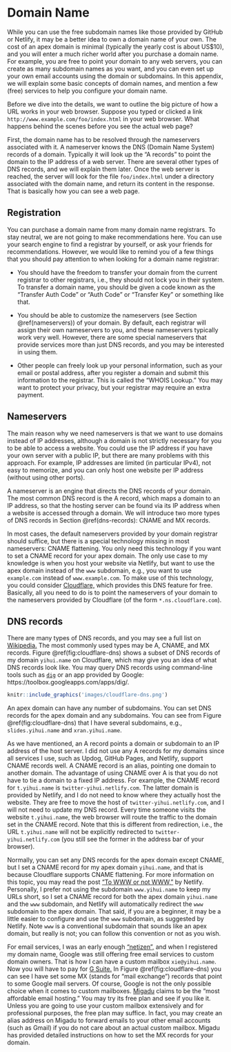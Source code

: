 # Domain Name

While you can use the free subdomain names\index{Domain Name} like those provided by GitHub or Netlify, it may be a better idea to own a domain name of your own. The cost of an apex domain is minimal (typically the yearly cost is about US$10), and you will enter a much richer world after you purchase a domain name. For example, you are free to point your domain to any web servers, you can create as many subdomain names as you want, and you can even set up your own email accounts using the domain or subdomains. In this appendix, we will explain some basic concepts of domain names, and mention a few (free) services to help you configure your domain name.

Before we dive into the details, we want to outline the big picture of how a URL works in your web browser. Suppose you typed or clicked a link `http://www.example.com/foo/index.html` in your web browser. What happens behind the scenes before you see the actual web page?

First, the domain name has to be resolved through the nameservers associated with it. A nameserver knows the DNS (Domain Name System) records of a domain. Typically it will look up the "A records" to point the domain to the IP address of a web server. There are several other types of DNS records, and we will explain them later. Once the web server is reached, the server will look for the file `foo/index.html` under a directory associated with the domain name, and return its content in the response. That is basically how you can see a web page.

## Registration

You can purchase a domain name from many domain name registrars. To stay neutral, we are not going to make recommendations here. You can use your search engine to find a registrar by yourself, or ask your friends for recommendations. However, we would like to remind you of a few things that you should pay attention to when looking for a domain name registrar:

- You should have the freedom to transfer your domain from the current registrar to other registrars, i.e., they should not lock you in their system. To transfer a domain name, you should be given a code known as the "Transfer Auth Code" or "Auth Code" or "Transfer Key" or something like that.

- You should be able to customize the nameservers (see Section \@ref(nameservers)) of your domain. By default, each registrar will assign their own nameservers to you, and these nameservers typically work very well. However, there are some special nameservers that provide services more than just DNS records, and you may be interested in using them.

- Other people can freely look up your personal information, such as your email or postal address, after you register a domain and submit this information to the registrar. This is called the "WHOIS Lookup." You may want to protect your privacy, but your registrar may require an extra payment.

## Nameservers

The main reason why we need nameservers\index{Nameservers} is that we want to use domains instead of IP addresses, although a domain is not strictly necessary for you to be able to access a website. You could use the IP address if you have your own server with a public IP, but there are many problems with this approach. For example, IP addresses are limited (in particular IPv4), not easy to memorize, and you can only host one website per IP address (without using other ports).

A nameserver is an engine that directs the DNS records of your domain. The most common DNS record is the A record, which maps a domain to an IP address, so that the hosting server can be found via its IP address when a website is accessed through a domain. We will introduce two more types of DNS records in Section \@ref(dns-records): CNAME and MX records.

In most cases, the default nameservers provided by your domain registrar should suffice, but there is a special technology missing in most nameservers: CNAME flattening. You only need this technology if you want to set a CNAME record for your apex domain. The only use case to my knowledge is when you host your website via Netlify, but want to use the apex domain instead of the `www` subdomain, e.g., you want to use `example.com` instead of `www.example.com`. To make use of this technology, you could consider [Cloudflare,](https://www.cloudflare.com) which provides this DNS feature for free. Basically, all you need to do is to point the nameservers of your domain to the nameservers provided by Cloudflare (of the form `*.ns.cloudflare.com`).

## DNS records

There are many types of DNS\index{DNS Records} records, and you may see a full list on [Wikipedia.](https://en.wikipedia.org/wiki/List_of_DNS_record_types) The most commonly used types may be A, CNAME, and MX records. Figure \@ref(fig:cloudflare-dns) shows a subset of DNS records of my domain `yihui.name` on Cloudflare, which may give you an idea of what DNS records look like. You may query DNS records using command-line tools such as [`dig`](https://en.wikipedia.org/wiki/Dig_(command)) or an app provided by Google: https://toolbox.googleapps.com/apps/dig/.

```r
knitr::include_graphics('images/cloudflare-dns.png')
```

An apex domain can have any number of subdomains. You can set DNS records for the apex domain and any subdomains. You can see from Figure \@ref(fig:cloudflare-dns) that I have several subdomains, e.g., `slides.yihui.name` and `xran.yihui.name`.

As we have mentioned, an A record points a domain or subdomain to an IP address of the host server. I did not use any A records for my domains since all services I use, such as Updog, GitHub Pages, and Netlify, support CNAME records well. A CNAME\index{CNAME Record} record is an alias, pointing one domain to another domain. The advantage of using CNAME over A is that you do not have to tie a domain to a fixed IP address. For example, the CNAME record for `t.yihui.name` is `twitter-yihui.netlify.com`. The latter domain is provided by Netlify, and I do not need to know where they actually host the website. They are free to move the host of `twitter-yihui.netlify.com`, and I will not need to update my DNS record. Every time someone visits the website `t.yihui.name`, the web browser will route the traffic to the domain set in the CNAME record. Note that this is different from redirection, i.e., the URL `t.yihui.name` will not be explicitly redirected to `twitter-yihui.netlify.com` (you still see the former in the address bar of your browser).

Normally, you can set any DNS records for the apex domain except CNAME, but I set a CNAME record for my apex domain `yihui.name`, and that is because Cloudflare supports CNAME flattening. For more information on this topic, you may read the post ["To WWW or not WWW,"](https://www.netlify.com/blog/2017/02/28/to-www-or-not-www/) by Netlify. Personally, I prefer not using the subdomain `www.yihui.name` to keep my URLs short, so I set a CNAME record for both the apex domain `yihui.name` and the `www` subdomain, and Netlify will automatically redirect the `www` subdomain to the apex domain. That said, if you are a beginner, it may be a little easier to configure and use the `www` subdomain, as suggested by Netlify. Note `www` is a conventional subdomain that sounds like an apex domain, but really is not; you can follow this convention or not as you wish.

For email services, I was an early enough ["netizen",](https://en.wikipedia.org/wiki/Netizen) and when I registered my domain name, Google was still offering free email services to custom domain owners. That is how I can have a custom mailbox `xie@yihui.name`. Now you will have to pay for [G Suite.](https://gsuite.google.com) In Figure \@ref(fig:cloudflare-dns) you can see I have set some MX (stands for "mail exchange") records that point to some Google mail servers. Of course, Google is not the only possible choice when it comes to custom mailboxes. [Migadu](https://www.migadu.com) claims to be the "most affordable email hosting." You may try its free plan and see if you like it. Unless you are going to use your custom mailbox extensively and for professional purposes, the free plan may suffice. In fact, you may create an alias address on Migadu to forward emails to your other email accounts (such as Gmail) if you do not care about an actual custom mailbox. Migadu has provided detailed instructions on how to set the MX records for your domain.
